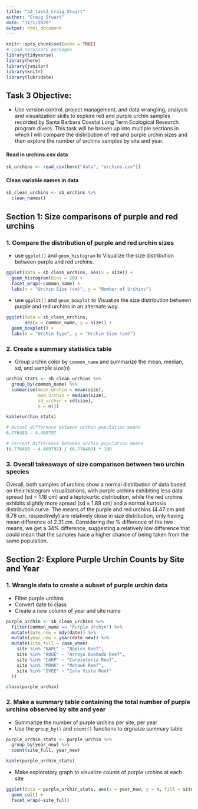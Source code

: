 ```yaml
---
title: "a3_task3_Craig_Stuart"
author: "Craig Stuart"
date: "11/1/2020"
output: html_document
---
```


```r
knitr::opts_chunk$set(echo = TRUE)
# Load necessary packages
library(tidyverse)
library(here)
library(janitor)
library(knitr)
library(lubridate)
```

## Task 3 Objective:
- Use version control, project management, and data wrangling, analysis and visualization skills to explore red and purple urchin samples recorded by Santa Barbara Coastal Long Term Ecological Research program divers. This task will be broken up into multiple sections in which I will compare the distribution of red and purple urchin sizes and then explore the number of urchins samples by site and year. 

#### Read in urchins.csv data
```r
sb_urchins <- read_csv(here("data", "urchins.csv"))
```

#### Clean variable names in data 
```r
sb_clean_urchins <- sb_urchins %>% 
  clean_names()
```

## Section 1: Size comparisons of purple and red urchins
### 1. Compare the distribution of purple and red urchin sizes

- use `ggplot()` and `geom_histogram` to Visualize the size distribution between purple and red urchins.

```r
ggplot(data = sb_clean_urchins, aes(x = size)) +
  geom_histogram(bins = 20) +
  facet_wrap(~common_name) +
  labs(x = "Urchin Size (cm)", y = "Number of Urchins")
```

- use `ggplot()` and `geom_boxplot` to Visualize the size distribution between purple and red urchins in an alternate way.

```r
ggplot(data = sb_clean_urchins, 
       aes(x = common_name, y = size)) +
  geom_boxplot() +
  labs(x = "Urchin Type", y = "Urchin Size (cm)")
```

### 2. Create a summary statistics table
- Group urchin color by `common_name` and summarize the mean, median, sd, and sample size(n)
```r
urchin_stats <- sb_clean_urchins %>% 
  group_by(common_name) %>% 
  summarise(mean_urchin = mean(size),
            med_urchin = median(size),
            sd_urchin = sd(size),
            n = n())

kable(urchin_stats)
```

```r
# Actual difference between urchin population means
6.776489 - 4.469797

# Percent Difference between urchin population means
(6.776489 - 4.469797) / (6.776489) * 100
```

### 3. Overall takeaways of size comparison between two urchin species 

Overall, both samples of urchins show a normal distribution of data based on their histogram visualizations, with purple urchins exhibiting less data spread (sd = 1.18 cm) and a leptokurtic distribution, while the red urchins exhibits slightly more spread (sd = 1.89 cm) and a normal kurtosis distribution curve. The means of the purple and red urchins (4.47 cm and 6.78 cm, respectively) are relatively close in size distribution, only having mean difference of 2.31 cm. Considering the % difference of the two means, we get a 34% difference, suggesting a relatively low difference that could mean that the samples hace a higher chance of being taken from the same population. 


## Section 2: Explore Purple Urchin Counts by Site and Year
### 1. Wrangle data to create a subset of purple urchin data
- Filter purple urchins
- Convert date to class
- Create a new column of year and site name 

```r
purple_urchin <- sb_clean_urchins %>% 
  filter(common_name == "Purple Urchin") %>% 
  mutate(date_new = mdy(date)) %>% 
  mutate(year_new = year(date_new)) %>% 
  mutate(site_full = case_when(
    site %in% "NAPL" ~ "Naples Reef",
    site %in% "AQUE" ~ "Arroyo Quemado Reef",
    site %in% "CARP" ~ "Carpinteria Reef", 
    site %in% "MOHK" ~ "Mohawk Reef",
    site %in% "IVEE" ~ "Isla Vista Reef"
  ))

class(purple_urchin)
```

### 2. Make a summary table containing the total number of purple urchins observed by site and year
- Summarize the number of purple urchins per site, per year
- Use the `group_by()` and `count()` functions to orgnaize summary table

```r
purple_urchin_stats <- purple_urchin %>% 
  group_by(year_new) %>% 
  count(site_full, year_new)

kable(purple_urchin_stats)
```

- Make exploratory graph to visualize counts of purple urchins at each site

```r
ggplot(data = purple_urchin_stats, aes(x = year_new, y = n, fill = site_full)) +
  geom_col() +
  facet_wrap(~site_full)
```

















